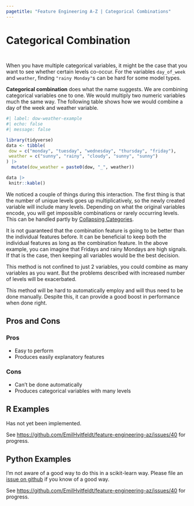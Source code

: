 ```yaml
---
pagetitle: "Feature Engineering A-Z | Categorical Combinations"
---
```


# Categorical Combination {#sec-categorical-combination}

::: {style="visibility: hidden; height: 0px;"}
## Categorical Combination
:::

When you have multiple categorical variables, it might be the case that you want to see whether certain levels co-occur.
For the variables `day_of_week` and `weather`, finding `"rainy Monday"`s can be hard for some model types.

**Categorical combination** does what the name suggests.
We are combining categorical variables one to one.
We would multiply two numeric variables much the same way.
The following table shows how we would combine a day of the week and weather variable.

```r
#| label: dow-weather-example
#| echo: false
#| message: false

library(tidyverse)
data <- tibble(
 dow = c("monday", "tuesday", "wednesday", "thursday", "friday"),
 weather = c("sunny", "rainy", "cloudy", "sunny", "sunny")
) |>
  mutate(dow_weather = paste0(dow, "_", weather))

data |>
 knitr::kable()
```

We noticed a couple of things during this interaction.
The first thing is that the number of unique levels goes up multiplicatively, so the newly created variable will include many levels.
Depending on what the original variables encode, you will get impossible combinations or rarely occurring levels.
This can be handled partly by [Collapsing Categories](categorical-collapse).

It is not guaranteed that the combination feature is going to be better than the individual features before.
It can be beneficial to keep both the individual features as long as the combination feature.
In the above example, you can imagine that Fridays and rainy Mondays are high signals.
If that is the case, then keeping all variables would be the best decision.

This method is not confined to just 2 variables, you could combine as many variables as you want.
But the problems described with increased number of levels will be exacerbated.

This method will be hard to automatically employ and will thus need to be done manually.
Despite this, it can provide a good boost in performance when done right.

## Pros and Cons

### Pros

-   Easy to perform
-   Produces easily explanatory features

### Cons

-   Can't be done automatically
-   Produces categorical variables with many levels

## R Examples

Has not yet been implemented.

See <https://github.com/EmilHvitfeldt/feature-engineering-az/issues/40> for progress.

## Python Examples

I'm not aware of a good way to do this in a scikit-learn way.
Please file an [issue on github](https://github.com/EmilHvitfeldt/feature-engineering-az/issues/new?assignees=&labels=&projects=&template=general-issue.md&title) if you know of a good way.

See <https://github.com/EmilHvitfeldt/feature-engineering-az/issues/40> for progress.
